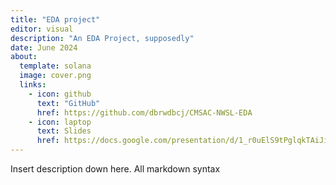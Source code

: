 ```yaml
---
title: "EDA project"
editor: visual
description: "An EDA Project, supposedly"
date: June 2024
about: 
  template: solana
  image: cover.png
  links: 
    - icon: github
      text: "GitHub"
      href: https://github.com/dbrwdbcj/CMSAC-NWSL-EDA
    - icon: laptop
      text: Slides
      href: https://docs.google.com/presentation/d/1_r0uElS9tPglqkTAiJiNBaLrsHBWWKWAvBimbWt2mrM/edit?usp=sharing
---
```


Insert description down here.
All markdown syntax